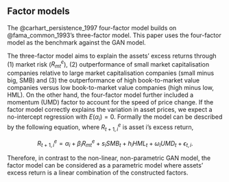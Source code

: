 ## Factor models

The @carhart_persistence_1997 four-factor model builds on
@fama_common_1993's three-factor model. This paper uses the
four-factor model as the benchmark against the GAN model.

The three-factor model aims
to explain the assets' excess returns through (1) market
risk ($R^e_{mt}$),
(2) outperformance of small market capitalisation
companies relative to large market capitalisation companies
(small minus big, SMB)
and (3) the outperformance of high book-to-market value
companies versus low book-to-market value companies (high
minus low, HML).
On the other hand, the four-factor model further included a
momentum (UMD) factor to account for the speed of price
change.
If the factor model correctly explains the variation in
asset prices, we expect a no-intercept regression with
$E(\alpha_i)=0$.
Formally the model can be described by the following
equation, where $R^e_{t+1, i}$ is asset i's excess return,

$$
R^e_{t+1, i} = \alpha_i + \beta_i R^e_{mt} + s_i SMB_t + h_i HML_t + \omega_i UMD_t + \epsilon_{t, i}.
$$

Therefore, in contrast to the non-linear, non-parametric GAN model,
the factor model can be considered as a
parametric model where assets' excess return is a linear
combination of the constructed factors.
